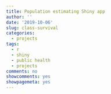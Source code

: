 ```yaml
---
title: Population estimating Shiny app
author: ''
date: '2019-10-06'
slug: class-survival
categories:
  - projects
tags:
  - r
  - shiny
  - public health
  - projects
comments: no
showcomments: yes
showpagemeta: yes
---
```

